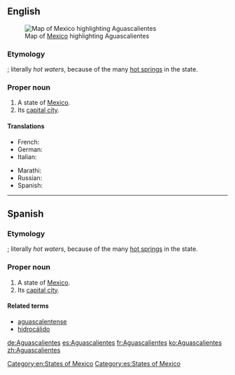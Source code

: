 ==English==
{{wikipedia|lang=en}}
[[File:Mexico map, MX-AGU.svg|thumb|Map of [[Mexico]] highlighting Aguascalientes]]
===Etymology===
{{etyl|es}} {{compound|aguas|calientes|lang=es}}; literally ''hot waters'', because of the many [[hot spring]]s in the state.

===Proper noun===
{{en-proper noun}}

# A state of [[Mexico]].
# Its [[capital city]].

====Translations====
{{trans-top|state of Mexico}}
* French: {{t+|fr|Aguascalientes|m}}
* German: {{t+|de|Aguascalientes|m}}
* Italian: {{t-|it|Aguascalientes|m}}
{{trans-mid}}
* Marathi: {{t-|mr|आगुआस्कालिएन्तेस|n|tr=āguāskālientesa|sc=Deva}}
* Russian: {{t-|ru|Агуаскальентес}}
* Spanish: {{t+|es|Aguascalientes|m}}
{{trans-bottom}}

<!--===See also=== *{{pedialite}}-->

[[Category:en:States of Mexico]]

----

==Spanish==
{{wikipedia|lang=es}}

===Etymology===
{{compound|aguas|calientes|lang=es}}; literally ''hot waters'', because of the many [[hot spring]]s in the state.

===Proper noun===
{{es-proper noun|m}}

# A state of [[Mexico]].
# Its [[capital city]].

====Related terms====
*[[aguascalentense]]
*[[hidrocálido]]

<!--===See also=== * {{pedialite|lang=es}}-->

[[Category:es:States of Mexico]]

[[de:Aguascalientes]]
[[es:Aguascalientes]]
[[fr:Aguascalientes]]
[[ko:Aguascalientes]]
[[zh:Aguascalientes]]